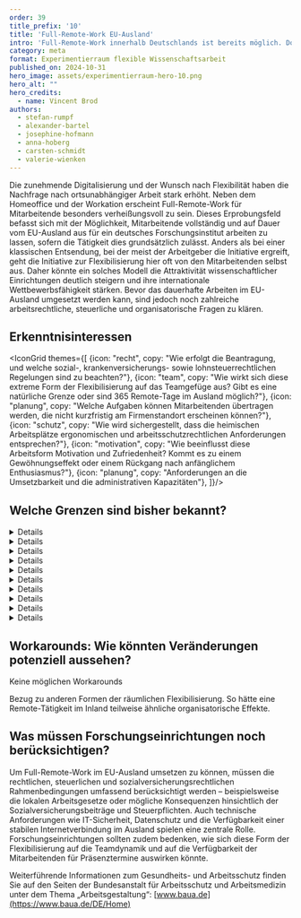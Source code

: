 ```yaml
---
order: 39
title_prefix: '10'
title: 'Full-Remote-Work EU-Ausland'
intro: 'Full-Remote-Work innerhalb Deutschlands ist bereits möglich. Doch lässt sich dieses Konzept auch im EU-Ausland umsetzen? Welche Voraussetzungen müssen dafür noch geschaffen werden?'
category: meta
format: Experimentierraum flexible Wissenschaftsarbeit
published_on: 2024-10-31
hero_image: assets/experimentierraum-hero-10.png
hero_alt: ""
hero_credits:
  - name: Vincent Brod
authors:
  - stefan-rumpf
  - alexander-bartel
  - josephine-hofmann
  - anna-hoberg
  - carsten-schmidt
  - valerie-wienken
---
```


<Leadin>Die zunehmende</Leadin> Digitalisierung und der Wunsch nach Flexibilität haben die Nachfrage nach ortsunabhängiger Arbeit stark erhöht. Neben dem Homeoffice und der Workation erscheint Full-Remote-Work für Mitarbeitende besonders verheißungsvoll zu sein. Dieses Erprobungsfeld befasst sich mit der Möglichkeit, Mitarbeitende vollständig und auf Dauer vom EU-Ausland aus für ein deutsches Forschungsinstitut arbeiten zu lassen, sofern die Tätigkeit dies grundsätzlich zulässt. Anders als bei einer klassischen Entsendung, bei der meist der Arbeitgeber die Initiative ergreift, geht die Initiative zur Flexibilisierung hier oft von den Mitarbeitenden selbst aus. Daher könnte ein solches Modell die Attraktivität wissenschaftlicher Einrichtungen deutlich steigern und ihre internationale Wettbewerbsfähigkeit stärken. Bevor das dauerhafte Arbeiten im EU-Ausland umgesetzt werden kann, sind jedoch noch zahlreiche arbeitsrechtliche, steuerliche und organisatorische Fragen zu klären.

## Erkenntnisinteressen

<IconGrid themes={[
  {icon: "recht", copy: "Wie erfolgt die Beantragung, und welche sozial-, krankenversicherungs- sowie lohnsteuerrechtlichen Regelungen sind zu beachten?"},
  {icon: "team", copy: "Wie wirkt sich diese extreme Form der Flexibilisierung auf das Teamgefüge aus? Gibt es eine natürliche Grenze oder sind 365 Remote-Tage im Ausland möglich?"},
  {icon: "planung", copy: "Welche Aufgaben können Mitarbeitenden übertragen werden, die nicht kurzfristig am Firmenstandort erscheinen können?"},
  {icon: "schutz", copy: "Wie wird sichergestellt, dass die heimischen Arbeitsplätze ergonomischen und arbeitsschutzrechtlichen Anforderungen entsprechen?"},
  {icon: "motivation", copy: "Wie beeinflusst diese Arbeitsform Motivation und Zufriedenheit? Kommt es zu einem Gewöhnungseffekt oder einem Rückgang nach anfänglichem Enthusiasmus?"},
  {icon: "planung", copy: "Anforderungen an die Umsetzbarkeit und die administrativen Kapazitäten"},
]}/>

<IconTile to="/experimentierraum-flexible-wissenschaftsarbeit#ortsflexible-arbeitsmoglichkeiten" eyebrow="Zuordnung im Experimentierraum" body="New Horizons — Ortsflexible und attraktive Arbeitsmöglichkeiten (OaA)" icon="place"/>

## Welche Grenzen sind bisher bekannt?

<DetailsGroup>
<Details summary="Arbeitsrechtliche Grenzen">

- Arbeitszeit- und Arbeitsschutz nach deutschem Recht, allerdings sind auch die lokalen Arbeitszeit- und Arbeitsschutzgesetze einzuhalten. In manchen Ländern gelten längere Ruhezeiten (z. B. in Spanien: 12 Stunden).
- Die Dokumentation der täglichen Arbeitszeit muss ggf. an die Mitarbeitenden delegiert werden.
- Arbeitsschutz und Fürsorgepflicht: In Ländern mit besonderen Risiken für Sicherheit und Gesundheit müssen eventuell besondere Vorkehrungen getroffen werden, z. B. durch Sicherheitsschulungen, die Bereitstellung von Sicherheitsausrüstung oder speziellen Versicherungen. Notwendig wäre dann ggf. eine Remote-Schulung oder Zusendung von entsprechenden Ausstattungsgegenständen.

</Details>
<Details summary="Technische Grenzen">

- IT-Sicherheit im Ausland
- Funktionsfähige Datenverbindung
- Roaming außerhalb der EU
- Datensicherheitsbeschränkungen

</Details>
<Details summary="Prozessuale Grenzen">

- Hohe Anforderungen an die Umsetzung durch die Administration; ggfls. fachliche oder personelle Engpässe in der Administration
- Kosten für Daten- und Telefonverkehr
- Zensur im Ausland
- Ausgabe, Wartung, Support entsprechender Arbeitsmittel, z. B. Laptop, Headset etc.
- Notfallverfahren etablieren und faktischen Wegfall kurzfristiger Präsenzmöglichkeiten im Office beachten
- Bedingungen für eine mögliche Rückkehrpflicht berücksichtigen

</Details>
<Details summary="Führungs- und teambezogene Grenzen">

- Wirkungen auf die Teamdynamik und den teaminternen Zusammenhalt
- Die Möglichkeiten, wo und wie die einzelnen Mitarbeitenden eingesetzt werden können, sind eingeschränkt.
- „Gewöhnungseffekt“ könnte die Motivation oder Arbeitszufriedenheit verringern

</Details>
<Details summary="Kulturelle Grenzen">

- Potenzielle Irritationen aufgrund differenzierter kultureller Gewohnheiten in den jeweiligen Aufenthaltsländern (z. B. längere Mittagspausen)

</Details>
<Details summary="Steuerrechtliche Grenzen">

- Eingeschränkte Vertragsabschlussvollmacht / Prokura
- Gefahr der Gründung einer Betriebsstätte
- Veränderte Einkommenssteuerpflichten beim Unterschreiten der geforderten 183 Tage pro Jahr im Inland

</Details>
<Details summary="Sozialversicherungsrechtliche Grenzen">

- Die Ausstellung einer A1-Bescheinigung, um einen Wechsel der Sozialversicherungssysteme zu vermeiden, wird nicht möglich sein: *„Arbeitet eine Person also ausschließlich von zu Hause aus für einen in einem an-deren EU-Mitgliedstaat/EWR-Staat oder der Schweiz ansässigen Arbeitgeber, unterfällt sie dem System der sozialen Sicherheit ihres Wohnstaates, der gleichzeitig Beschäftigungsstaat im Sinne des Art. 11 Abs. 3 Buchstabe a) VO (EG) Nr. 883/2004 ist.“* Also müsste ein Wechsel in ein anderes Sozialversicherungssystem er-folgen.

### Sozialversicherungsbeiträge:

- Mitarbeitende müssten Sozialversicherungsbeiträge gemäß den Gesetzen des Aufenthaltsstaates entrichten. Dies kann Auswirkungen auf die Höhe der Abzüge und die Art der Leistungen haben (Krankenversicherung, Renten-versicherung, Arbeitslosenversicherung usw.).
- Ansprüche und Leistungen: An-sprüche auf soziale Leistungen wie Rente, Krankenversorgung oder Ähnliches könnten sich ändern, da diese Leistungen in der Regel an die Beitragszahlungen im jeweiligen Land gebunden sind.
- Formalitäten: Beschäftigte müssen sich um die Anmeldung und alle weiteren Formalitäten im neuen Land kümmern, es sei denn, dies wird durch den Arbeitgeber organisiert.
- Arbeitgeberbeiträge: Der in Deutsch-land ansässige Arbeitgeber müsste die sozialversicherungsrechtlichen Abgaben im neuen Tätigkeitsstaat abführen.
- Bilanzielle Auswirkungen: Abhängig von den Sozialversicherungsbeiträgen und Steuern im neuen Land könnten sich für den Arbeitgeber die Personalkosten ändern.

</Details>
<Details summary="Tarifvertragliche Grenzen">

Nicht bekannt

</Details>
<Details summary="Gesundheitliche Grenzen">

- Es ist zu klären, wie der Remote-Arbeitsplatz den Anforderungen an Ergonomie, Gesundheitsschutz und Arbeitssicherheit genügen kann.

</Details>
<Details summary="Sonstige Grenzen / Hürden">

- Exportkontrolle (Embargo, Geheimschutz)
- Datenschutzgrundverordnung (DSGVO)
- Meldepflichten (z. B. Anmeldung bei der Meldebehörde am neuen und Abmeldung am alten Wohnort)

</Details>
</DetailsGroup>

## Workarounds: Wie könnten Veränderungen potenziell aussehen?

Keine möglichen Workarounds

<Callout title="Zu welchen anderen Erprobungsfeldern besteht ein enger Bezug?">

Bezug zu anderen Formen der räumlichen Flexibilisierung. So hätte eine Remote-Tätigkeit im Inland teilweise ähnliche organisatorische Effekte.

</Callout>

## Was müssen Forschungseinrichtungen noch berücksichtigen?

Um Full-Remote-Work im EU-Ausland umsetzen zu können, müssen die rechtlichen, steuerlichen und sozialversicherungsrechtlichen Rahmenbedingungen umfassend berücksichtigt werden – beispielsweise die lokalen Arbeitsgesetze oder mögliche Konsequenzen hinsichtlich der Sozialversicherungsbeiträge und Steuerpflichten. Auch technische Anforderungen wie IT-Sicherheit, Datenschutz und die Verfügbarkeit einer stabilen Internetverbindung im Ausland spielen eine zentrale Rolle. Forschungseinrichtungen sollten zudem bedenken, wie sich diese Form der Flexibilisierung auf die Teamdynamik und auf die Verfügbarkeit der Mitarbeitenden für Präsenztermine auswirken könnte.

<Callout>

Weiterführende Informationen zum Gesundheits- und Arbeitsschutz finden Sie auf den Seiten der Bundesanstalt für Arbeitsschutz und Arbeitsmedizin unter dem Thema „Arbeitsgestaltung“: [www.baua.de](https://www.baua.de/DE/Home)

</Callout>

<File file="2024-08-27_Machbarkeitsstudie_Experimentierraum_Webversion-1.pdf" title="Vollständigen Ergebnisbericht herunterladen"/>

[^1]: Quelle: https://www.bmas.de/SharedDocs/Downloads/DE/Internationales/info-home-office-grenzgaenger.pdf?__blob=publicationFile&v=11

